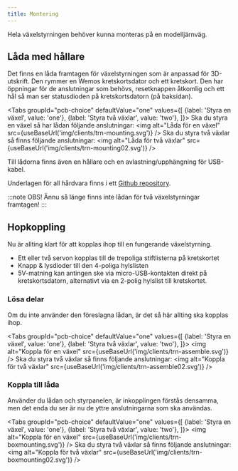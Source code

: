 ```yaml
---
title: Montering
---
```



Hela växelstyrningen behöver kunna monteras på en modelljärnväg.

## Låda med hållare
Det finns en låda framtagen för växelstyrningen som är anpassad för 3D-utskrift. Den rymmer en Wemos kretskortsdator och ett kretskort. Den har öppningar för de anslutningar som behövs, resetknappen åtkomlig och ett hål så man ser statusdioden på kretskortsdatorn (på baksidan).

<Tabs
  groupId="pcb-choice"
  defaultValue="one"
  values={[
    {label: 'Styra en växel', value: 'one'},
    {label: 'Styra två växlar', value: 'two'},
  ]}>
  <TabItem value="one">
	Ska du styra en växel så har lådan följande anslutningar:
  	<img alt="Låda för en växel" src={useBaseUrl('img/clients/trn-mounting.svg')} />
  </TabItem>
  <TabItem value="two">
  	Ska du styra två växlar så finns följande anslutningar:
	<img alt="Låda för två växlar" src={useBaseUrl('img/clients/trn-mounting02.svg')} />
</TabItem>
</Tabs>


Till lådorna finns även en hållare och en avlastning/upphängning för USB-kabel.

Underlagen för all hårdvara finns i ett [Github repository](https://github.com/modelrailcontrol/MRC-3dprint).

:::note OBS!
Ännu så länge finns inte lådan för två växelstyrningar framtagen!
:::

## Hopkoppling
Nu är allting klart för att kopplas ihop till en fungerande växelstyrning.

 - Ett eller två servon kopplas till de trepoliga stiftlisterna på kretskortet
 - Knapp & lysdioder till den 4-poliga hylslisten
 - 5V-matning kan antingen ske via micro-USB-kontakten direkt på kretskortsdatorn, alternativt via en 2-polig hylslist till kretskortet.


### Lösa delar
Om du inte använder den föreslagna lådan, är det så här allting ska kopplas ihop.

<Tabs
  groupId="pcb-choice"
  defaultValue="one"
  values={[
    {label: 'Styra en växel', value: 'one'},
    {label: 'Styra två växlar', value: 'two'},
  ]}>
  <TabItem value="one">
  	<img alt="Koppla för en växel" src={useBaseUrl('img/clients/trn-assemble.svg')} />
  </TabItem>
  <TabItem value="two">
  	Ska du styra två växlar så finns följande anslutningar:
	<img alt="Koppla för två växlar" src={useBaseUrl('img/clients/trn-assemble02.svg')} />
</TabItem>
</Tabs>


### Koppla till låda
Använder du lådan och styrpanelen, är inkopplingen förstås densamma, men det enda du ser är nu de yttre anslutningarna som ska användas.

<Tabs
  groupId="pcb-choice"
  defaultValue="one"
  values={[
    {label: 'Styra en växel', value: 'one'},
    {label: 'Styra två växlar', value: 'two'},
  ]}>
  <TabItem value="one">
  	<img alt="Koppla för en växel" src={useBaseUrl('img/clients/trn-boxmounting.svg')} />
  </TabItem>
  <TabItem value="two">
  	Ska du styra två växlar så finns följande anslutningar:
	<img alt="Koppla för två växlar" src={useBaseUrl('img/clients/trn-boxmounting02.svg')} />
</TabItem>
</Tabs>
